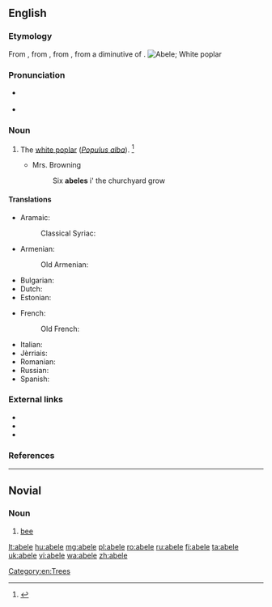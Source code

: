{{also|Abele|ābele|ābelē}}
==English==
{{wikipedia|Populus alba}}

===Etymology===
From {{etyl|nl|en}} {{term|abeel|lang=nl}}, from {{etyl|dum|en}}, from {{etyl|roa-nor|en}} {{term|abiel|lang=roa-nor}}, from a diminutive of {{etyl|la|en}} {{term|albus||white|lang=la}}.
[[Image:Czajecice tree 20060812 1401.jpg|thumb|Abele; White poplar]]

===Pronunciation===
* {{a|RP}} {{IPA|/əˈbiːl/|/ə.ˈbeɪl/|/ˈeɪ.bl̩/|lang=en}}
* {{a|US}} {{IPA|/əˈbil/|/ə.ˈbeɪl/|/ˈeɪ.bl̩/|lang=en}}

===Noun===
{{en-noun}}

# The [[white poplar]] (''[[Populus alba]]''). {{defdate|First attested around 1150 to 1350.}}<ref>{{R:SOED5|page=3}}</ref>
#* {{rfdate}} Mrs. Browning
#*: Six '''abeles''' i' the churchyard grow 

====Translations====
{{trans-top|the white poplar, Populus alba}}
* Aramaic:
*: Classical Syriac: {{t|syc|ܚܘܪܐ|m|sc=Syrc}}
* Armenian:
*: Old Armenian: {{t|xcl|կաղամախ}}
* Bulgarian: {{t|bg|бяла топола}}
* Dutch: {{t+|nl|abeel|m}}
* Estonian: {{t|et|hõbepappel}}
{{trans-mid}}
* French:
*: Old French: {{t|fro|abel|m}}
* Italian: {{t|it|gattice|m}}
* Jèrriais: {{t|roa-jer|blianc-bouais|m}}
* Romanian: {{t|ro|plop alb|m}}
* Russian: {{t|ru|то́поль бе́лый|m}}
* Spanish: {{t+|es|álamo blanco|m}}
{{trans-bottom}}

===External links===
* {{pedialite|Populus alba}}
* {{commonslite|Populus alba}}
* {{specieslite|Populus alba}}

===References===
<references/>

[[Category:en:Trees]]

----

==Novial==

===Noun===
{{nov-noun}}

# [[bee]]

[[lt:abele]]
[[hu:abele]]
[[mg:abele]]
[[pl:abele]]
[[ro:abele]]
[[ru:abele]]
[[fi:abele]]
[[ta:abele]]
[[uk:abele]]
[[vi:abele]]
[[wa:abele]]
[[zh:abele]]